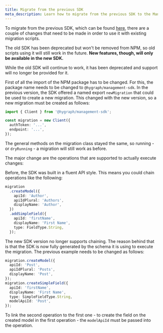 ```yaml
---
title: Migrate from the previous SDK
meta_description: Learn how to migrate from the previous SDK to the Management SDK.
---
```


To migrate from the previous SDK, which can be found [here](https://www.npmjs.com/package/@graphcms/management), there are a couple of changes that need to be made in order to use it with existing migration scripts.

The old SDK has been deprecated but won't be removed from NPM, so old scripts using it will still work in the future. **New features, though, will only be available in the new SDK.**

<Card theme="warning">

While the old SDK will continue to work, it has been deprecated and support will no longer be provided for it.

</Card>

First of all the import of the NPM package has to be changed. For this, the package name needs to be changed to `@hygraph/management-sdk`. In the previous version, the SDK offered a named export `newMigration` that could be used to create a new migration. This changed with the new version, so a new migration must be created as follows:

```ts
import { Client } from '@hygraph/management-sdk';

const migration = new Client({
  authToken: '...',
  endpoint: '...',
});
```

The general methods on the migration class stayed the same, so running - or `dryRunning` - a migration will still work as before.

The major change are the operations that are supported to actually execute changes:

Before, the SDK was built in a fluent API style. This means you could chain operations like the following:

```ts
migration
  .createModel({
    apiId: 'Author',
    apiIdPlural: 'Authors',
    displayName: 'Author',
  })
  .addSimpleField({
    apiId: 'firstName',
    displayName: 'First Name',
    type: FieldType.String,
  });
```

The new SDK version no longer supports chaining. The reason behind that is that the SDK is now fully generated by the schema it is using to execute the migration. The previous example needs to be changed as follows:

```ts
migration.createModel({
  apiId: 'Post',
  apiIdPlural: 'Posts',
  displayName: 'Post',
});
migration.createSimpleField({
  apiId: 'firstName',
  displayName: 'First Name',
  type: SimpleFieldType.String,
  modelApiId: 'Post',
});
```

To link the second operation to the first one - to create the field on the created model in the first operation - the `modelApiId` must be passed into the operation.
